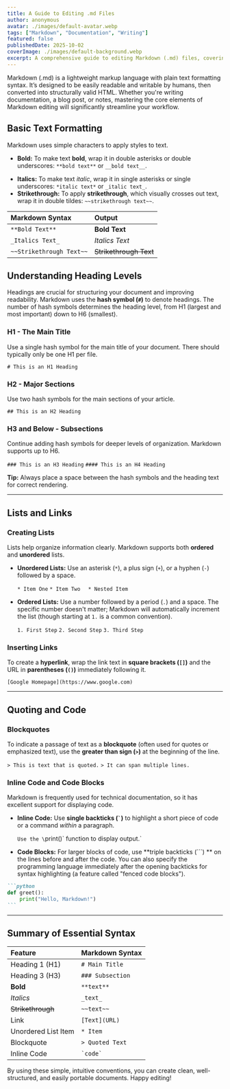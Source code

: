 ```yaml
---
title: A Guide to Editing .md Files
author: anonymous
avatar: ./images/default-avatar.webp
tags: ["Markdown", "Documentation", "Writing"]
featured: false
publishedDate: 2025-10-02
coverImage: ./images/default-background.webp
excerpt: A comprehensive guide to editing Markdown (.md) files, covering essential syntax and best practices for effective documentation.
---
```


Markdown (.md) is a lightweight markup language with plain text formatting syntax. It’s designed to be easily readable and writable by humans, then converted into structurally valid HTML. Whether you're writing documentation, a blog post, or notes, mastering the core elements of Markdown editing will significantly streamline your workflow.

## Basic Text Formatting

Markdown uses simple characters to apply styles to text.

- **Bold:** To make text **bold**, wrap it in double asterisks or double underscores: `**bold text**` or `__bold text__`.
* **Italics:** To make text *italic*, wrap it in single asterisks or single underscores: `*italic text*` or `_italic text_`.
* **Strikethrough:** To apply **strikethrough**, which visually crosses out text, wrap it in double tildes: `~~strikethrough text~~`.

| Markdown Syntax | Output |
| :--- | :--- |
| `**Bold Text**` | **Bold Text** |
| `_Italics Text_` | *Italics Text* |
| `~~Strikethrough Text~~` | ~~Strikethrough Text~~ |

## Understanding Heading Levels

Headings are crucial for structuring your document and improving readability. Markdown uses the **hash symbol (`#`)** to denote headings. The number of hash symbols determines the heading level, from H1 (largest and most important) down to H6 (smallest).

### H1 - The Main Title

Use a single hash symbol for the main title of your document. There should typically only be one H1 per file.

`# This is an H1 Heading`

### H2 - Major Sections

Use two hash symbols for the main sections of your article.

`## This is an H2 Heading`

### H3 and Below - Subsections

Continue adding hash symbols for deeper levels of organization. Markdown supports up to H6.

`### This is an H3 Heading`
`#### This is an H4 Heading`

**Tip:** Always place a space between the hash symbols and the heading text for correct rendering.

---

## Lists and Links

### Creating Lists

Lists help organize information clearly. Markdown supports both **ordered** and **unordered** lists.

* **Unordered Lists:** Use an asterisk (`*`), a plus sign (`+`), or a hyphen (`-`) followed by a space.

    `* Item One`
    `* Item Two`
    `  * Nested Item`

* **Ordered Lists:** Use a number followed by a period (`.`) and a space. The specific number doesn't matter; Markdown will automatically increment the list (though starting at `1.` is a common convention).

    `1. First Step`
    `2. Second Step`
    `3. Third Step`

### Inserting Links

To create a **hyperlink**, wrap the link text in **square brackets (`[]`)** and the URL in **parentheses (`()`)** immediately following it.

`[Google Homepage](https://www.google.com)`

---

## Quoting and Code

### Blockquotes

To indicate a passage of text as a **blockquote** (often used for quotes or emphasized text), use the **greater than sign (`>`)** at the beginning of the line.

`> This is text that is quoted.`
`> It can span multiple lines.`

### Inline Code and Code Blocks

Markdown is frequently used for technical documentation, so it has excellent support for displaying code.

* **Inline Code:** Use **single backticks (`` ` ``)** to highlight a short piece of code or a command *within* a paragraph.

    `Use the \`print()\` function to display output.`

* **Code Blocks:** For larger blocks of code, use **triple backticks (```) ** on the lines before and after the code. You can also specify the programming language immediately after the opening backticks for syntax highlighting (a feature called "fenced code blocks").

````markdown
```python
def greet():
	print("Hello, Markdown!")
```
````

---

## Summary of Essential Syntax

| Feature | Markdown Syntax |
| :--- | :--- |
| Heading 1 (H1) | `# Main Title` |
| Heading 3 (H3) | `### Subsection` |
| **Bold** | `**text**` |
| *Italics* | `_text_` |
| ~~Strikethrough~~ | `~~text~~` |
| Link | `[Text](URL)` |
| Unordered List Item | `* Item` |
| Blockquote | `> Quoted Text` |
| Inline Code | `` `code` `` |

By using these simple, intuitive conventions, you can create clean, well-structured, and easily portable documents. Happy editing!